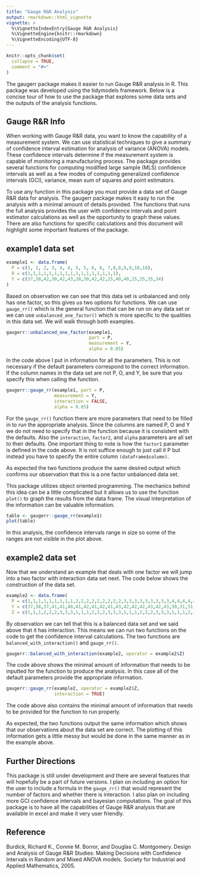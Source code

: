 ```yaml
---
title: "Gauge R&R Analysis"
output: rmarkdown::html_vignette
vignette: >
  %\VignetteIndexEntry{Gauge R&R Analysis}
  %\VignetteEngine{knitr::rmarkdown}
  %\VignetteEncoding{UTF-8}
---
```


```r
knitr::opts_chunk$set(
  collapse = TRUE,
  comment = "#>"
)
```

The gaugerr package makes it easier to run Gauge R&R analysis in R. This package was developed using the tidymodels framework. Below is a concise tour of how to use the package that explores some data sets and the outputs of the analysis functions. 

## Gauge R&R Info

When working with Gauge R&R data, you want to know the capability of a measurement system. We can use statistical techniques to give a summary of confidence interval estimation for analysis of variance (ANOVA) models. These confidence intervals determine if the measurement system is capable of monitoring a manufacturing process. The package provides several functions for computing modified large sample (MLS) confidence intervals as well as a few modes of computing generalized confidence intervals (GCI), variance, mean sum of squares and point estimators. 

To use any function in this package you must provide a data set of Gauge R&R data for analysis. The gaugerr package makes it easy to run the analysis with a minimal amount of details provided. The functions that runs the full analysis provides the user with confidence intervals and point estimator calculations as well as the opportunity to graph these values. There are also functions for specific calculations and this document will highlight some important features of the package. 

## example1 data set

```r
example1 <- data.frame(
  P = c(1, 1, 2, 3, 4, 4, 5, 5, 6, 6, 7,8,8,9,9,10,10), 
  O = c(1,1,1,1,1,1,1,1,1,1,1,1,1,1,1,1,1), 
  Y = c(37,38,42,30,42,43,28,30,42,42,25,40,40,25,25,35,34)
)
```

Based on observation we can see that this data set is unbalanced and only has one factor, so this gives us two options for functions. We can use `gauge_rr()` which is the general function that can be run on any data set or we can use `unbalanced_one_factor()` which is more specific to the qualities in this data set. We will walk through both examples. 

```r
gaugerr::unbalanced_one_factor(example1, 
                               part = P,
                               measurement = Y,
                               alpha = 0.05)
```

In the code above I put in information for all the parameters. This is not necessary if the default parameters correspond to the correct information. If the column names in the data set are not P, O, and Y, be sure that you specify this when calling the function.

```r
gaugerr::gauge_rr(example1, part = P, 
                  measurement = Y, 
                  interaction = FALSE,
                  alpha = 0.05)
```

For the `gauge_rr()` function there are more parameters that need to be filled in to run the appropriate analysis. Since the columns are named P, O and Y we do not need to specify that in the function because it is consistent with the defaults. Also the `interaction`, `factor2`, and `alpha` parameters are all set to their defaults. One important thing to note is how the `factor1` parameter is defined in the code above. It is not suffice enough to just call it P but instead you have to specify the entire column `(dataframe$column)`. 

As expected the two functions produce the same desired output which confirms our observation that this is a one factor unbalanced data set.

This package utilizes object oriented programming. The mechanics behind this idea can be a little complicated but it allows us to use the function `plot()` to graph the results from the data frame. The visual interpretation of the information can be valuable information. 

```r
table <- gaugerr::gauge_rr(example1)
plot(table)
```

In this analysis, the confidence intervals range in size so some of the ranges are not visible in the plot above. 

## example2 data set

Now that we understand an example that deals with one factor we will jump into a two factor with interaction data set next. The code below shows the construction of the data set. 


```r
example2 <- data.frame(
  P = c(1,1,1,1,1,1,1,1,1,2,2,2,2,2,2,2,2,2,3,3,3,3,3,3,3,3,3,4,4,4,4,4,4,4,4,4,5,5,5,5,5,5,5,5,5,6,6,6,6,6,6,6,6,6,7,7,7,7,7,7,7,7,7,8,8,8,8,8,8,8,8,8,9,9,9,9,9,9,9,9,9,10,10,10,10,10,10,10,10,10),
  Y = c(37,38,37,41,41,40,41,42,41,42,41,43,42,42,42,43,42,43,30,31,31,31,31,31,29,30,28,42,43,42,43,43,43,42,42,42,28,30,29,29,30,29,31,29,29,42,42,43,45,45,45,44,46,45,25,26,27,28,28,30,29,27,27,40,40,40,43,42,42,43,43,41,25,25,25,27,29,28,26,26,26,35,34,34,35,35,34,35,34,35),
  Z = c(1,1,1,2,2,2,3,3,3,1,1,1,2,2,2,3,3,3,1,1,1,2,2,2,3,3,3,1,1,1,2,2,2,3,3,3,1,1,1,2,2,2,3,3,3,1,1,1,2,2,2,3,3,3,1,1,1,2,2,2,3,3,3,1,1,1,2,2,2,3,3,3,1,1,1,2,2,2,3,3,3,1,1,1,2,2,2,3,3,3))
```

By observation we can tell that this is a balanced data set and we said above that it has interaction. This means we can run two functions on the code to get the confidence interval calculations. The two functions are `balanced_with_interaction()` and `gauge_rr()`. 

```r
gaugerr::balanced_with_interaction(example2, operator = example2$Z)
```

The code above shows the minimal amount of information that needs to be inputted for the function to produce the analysis. In this case all of the default parameters provide the appropriate information.  

```r
gaugerr::gauge_rr(example2, operator = example2$Z,
                  interaction = TRUE)
```

The code above also contains the minimal amount of information that needs to be provided for the function to run properly. 

As expected, the two functions output the same information which shows that our observations about the data set are correct. The plotting of this information gets a little messy but would be done in the same manner as in the example above. 

## Further Directions

This package is still under development and there are several features that will hopefully be a part of future versions. I plan on including an option for the user to include a formula in the `gauge_rr()` that would represent the number of factors and whether there is interaction. I also plan on including more GCI confidence intervals and bayesian computations. The goal of this package is to have all the capabilities of Gauge R&R analysis that are available in excel and make it very user friendly. 

## Reference 

Burdick, Richard K., Connie M. Borror, and Douglas C. Montgomery. Design and Analysis of Gauge R&R Studies: Making Decisions with Confidence Intervals in Random and Mixed ANOVA models. Society for Industrial and Applied Mathematics, 2005.


